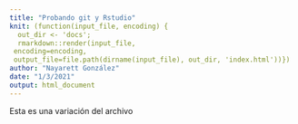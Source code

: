 ```yaml
---
title: "Probando git y Rstudio"
knit: (function(input_file, encoding) {
  out_dir <- 'docs';
  rmarkdown::render(input_file,
 encoding=encoding,
 output_file=file.path(dirname(input_file), out_dir, 'index.html'))})
author: "Nayarett González"
date: "1/3/2021"
output: html_document
---
```

Esta es una variación del archivo

